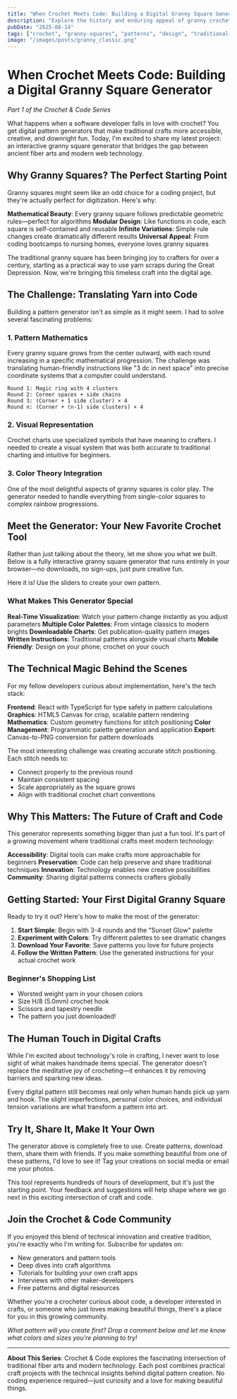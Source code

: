 ```yaml
---
title: "When Crochet Meets Code: Building a Digital Granny Square Generator"
description: "Explore the history and enduring appeal of granny crochet squares, and how digital pattern tools make this craft more accessible than ever."
pubDate: "2025-08-14"
tags: ["crochet", "granny-squares", "patterns", "design", "traditional-crafts", "digital-tools", "yarn-crafts", "home-decor"]
image: "/images/posts/granny_classic.png"
---
```


# When Crochet Meets Code: Building a Digital Granny Square Generator

*Part 1 of the Crochet & Code Series*

What happens when a software developer falls in love with crochet? You get digital pattern generators that make traditional crafts more accessible, creative, and downright fun. Today, I'm excited to share my latest project: an interactive granny square generator that bridges the gap between ancient fiber arts and modern web technology.

## Why Granny Squares? The Perfect Starting Point

Granny squares might seem like an odd choice for a coding project, but they're actually perfect for digitization. Here's why:

**Mathematical Beauty**: Every granny square follows predictable geometric rules—perfect for algorithms
**Modular Design**: Like functions in code, each square is self-contained and reusable
**Infinite Variations**: Simple rule changes create dramatically different results
**Universal Appeal**: From coding bootcamps to nursing homes, everyone loves granny squares

The traditional granny square has been bringing joy to crafters for over a century, starting as a practical way to use yarn scraps during the Great Depression. Now, we're bringing this timeless craft into the digital age.

## The Challenge: Translating Yarn into Code

Building a pattern generator isn't as simple as it might seem. I had to solve several fascinating problems:

### 1. **Pattern Mathematics**
Every granny square grows from the center outward, with each round increasing in a specific mathematical progression. The challenge was translating human-friendly instructions like "3 dc in next space" into precise coordinate systems that a computer could understand.

```
Round 1: Magic ring with 4 clusters
Round 2: Corner spaces + side chains  
Round 3: (Corner + 1 side cluster) × 4
Round n: (Corner + (n-1) side clusters) × 4
```

### 2. **Visual Representation**
Crochet charts use specialized symbols that have meaning to crafters. I needed to create a visual system that was both accurate to traditional charting and intuitive for beginners.

### 3. **Color Theory Integration**
One of the most delightful aspects of granny squares is color play. The generator needed to handle everything from single-color squares to complex rainbow progressions.

## Meet the Generator: Your New Favorite Crochet Tool

Rather than just talking about the theory, let me show you what we built. Below is a fully interactive granny square generator that runs entirely in your browser—no downloads, no sign-ups, just pure creative fun.



  Here it is! Use the sliders to create your own pattern.

  <GrannySquareGenerator client:load />

### What Makes This Generator Special

**Real-Time Visualization**: Watch your pattern change instantly as you adjust parameters
**Multiple Color Palettes**: From vintage classics to modern brights
**Downloadable Charts**: Get publication-quality pattern images
**Written Instructions**: Traditional patterns alongside visual charts
**Mobile Friendly**: Design on your phone, crochet on your couch

## The Technical Magic Behind the Scenes

For my fellow developers curious about implementation, here's the tech stack:

**Frontend**: React with TypeScript for type safety in pattern calculations
**Graphics**: HTML5 Canvas for crisp, scalable pattern rendering  
**Mathematics**: Custom geometry functions for stitch positioning
**Color Management**: Programmatic palette generation and application
**Export**: Canvas-to-PNG conversion for pattern downloads

The most interesting challenge was creating accurate stitch positioning. Each stitch needs to:
- Connect properly to the previous round
- Maintain consistent spacing
- Scale appropriately as the square grows
- Align with traditional crochet chart conventions

## Why This Matters: The Future of Craft and Code

This generator represents something bigger than just a fun tool. It's part of a growing movement where traditional crafts meet modern technology:

**Accessibility**: Digital tools can make crafts more approachable for beginners
**Preservation**: Code can help preserve and share traditional techniques
**Innovation**: Technology enables new creative possibilities
**Community**: Sharing digital patterns connects crafters globally

## Getting Started: Your First Digital Granny Square

Ready to try it out? Here's how to make the most of the generator:

1. **Start Simple**: Begin with 3-4 rounds and the "Sunset Glow" palette
2. **Experiment with Colors**: Try different palettes to see dramatic changes
3. **Download Your Favorite**: Save patterns you love for future projects
4. **Follow the Written Pattern**: Use the generated instructions for your actual crochet work

### Beginner's Shopping List
- Worsted weight yarn in your chosen colors
- Size H/8 (5.0mm) crochet hook
- Scissors and tapestry needle
- The pattern you just downloaded!


## The Human Touch in Digital Crafts

While I'm excited about technology's role in crafting, I never want to lose sight of what makes handmade items special. The generator doesn't replace the meditative joy of crocheting—it enhances it by removing barriers and sparking new ideas.

Every digital pattern still becomes real only when human hands pick up yarn and hook. The slight imperfections, personal color choices, and individual tension variations are what transform a pattern into art.

## Try It, Share It, Make It Your Own

The generator above is completely free to use. Create patterns, download them, share them with friends. If you make something beautiful from one of these patterns, I'd love to see it! Tag your creations on social media or email me your photos.

This tool represents hundreds of hours of development, but it's just the starting point. Your feedback and suggestions will help shape where we go next in this exciting intersection of craft and code.

## Join the Crochet & Code Community

If you enjoyed this blend of technical innovation and creative tradition, you're exactly who I'm writing for. Subscribe for updates on:

- New generators and pattern tools
- Deep dives into craft algorithms  
- Tutorials for building your own craft apps
- Interviews with other maker-developers
- Free patterns and digital resources

Whether you're a crocheter curious about code, a developer interested in crafts, or someone who just loves making beautiful things, there's a place for you in this growing community.

*What pattern will you create first? Drop a comment below and let me know what colors and sizes you're planning to try!*

---

**About This Series**: Crochet & Code explores the fascinating intersection of traditional fiber arts and modern technology. Each post combines practical craft projects with the technical insights behind digital pattern creation. No coding experience required—just curiosity and a love for making beautiful things.
